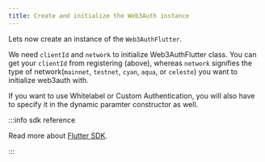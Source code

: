 ```yaml
---
title: Create and initialize the Web3Auth instance
---
```


Lets now create an instance of the `Web3AuthFlutter`.

We need `clientId` and `network` to initialize Web3AuthFlutter class. You can get your `clientId` from registering (above), whereas `network`
signifies the type of network(`mainnet`, `testnet`, `cyan`, `aqua`, or `celeste`) you want to initialize web3auth with.

If you want to use Whitelabel or Custom Authentication, you will also have to specify it in the dynamic paramter constructor as well.

:::info sdk reference

Read more about [Flutter SDK](/sdk/flutter).

:::
